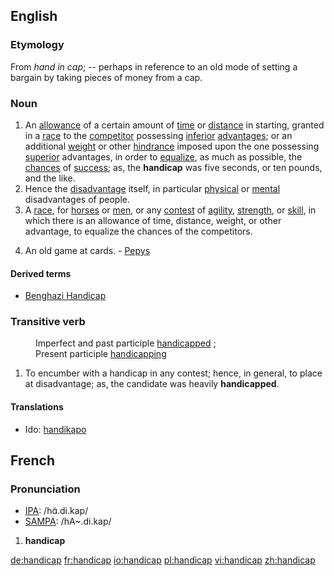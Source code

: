 ==English==
===Etymology===
From ''hand in cap''; -- perhaps in reference to an old mode of setting a bargain by taking pieces of money from a cap.  

===Noun===
#An [[allowance]] of a certain amount of [[time]] or [[distance]] in starting, granted in a [[race]] to the [[competitor]] possessing [[inferior]] [[advantage]]s; or an additional [[weight]] or other [[hindrance]] imposed upon the one possessing [[superior]] advantages, in order to [[equalize]], as much as possible, the [[chances]] of [[success]]; as, the '''handicap''' was five seconds, or ten pounds, and the like.
#Hence the [[disadvantage]] itself, in particular [[physical]] or [[mental]] disadvantages of people.
#A [[race]], for [[horses]] or [[men]], or any [[contest]] of [[agility]], [[strength]], or [[skill]], in which there is an allowance of time, distance, weight, or other advantage, to equalize the chances of the competitors.
#{{obsolete}} An old game at cards. - [[Pepys]]

====Derived terms====
* [[Benghazi Handicap]]

===Transitive verb===
:Imperfect and past participle [[handicapped]] ; 
:Present participle [[handicapping]]
#To encumber with a handicap in any contest; hence, in general, to place at disadvantage; as, the candidate was heavily '''handicapped'''.

====Translations====
{{top}}
* Ido: [[handikapo]]
{{bottom}}

==French==

===Pronunciation===
*[[w:IPA|IPA]]: /hɑ̃.di.kap/
*[[w:SAMPA|SAMPA]]: /hA~.di.kap/

# '''handicap''' {{m}}

[[de:handicap]]
[[fr:handicap]]
[[io:handicap]]
[[pl:handicap]]
[[vi:handicap]]
[[zh:handicap]]